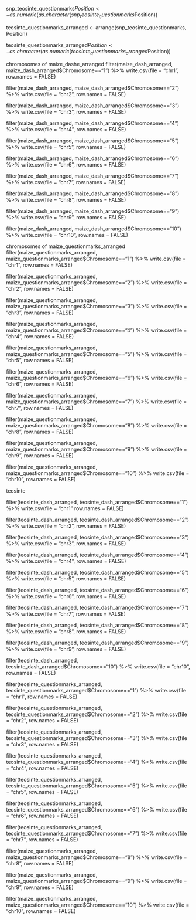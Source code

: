 




snp_teosinte_questionmarks$Position <- as.numeric(as.character(snp_teosinte_questionmarks$Position))

teosinte_questionmarks_arranged <- arrange(snp_teosinte_questionmarks, Position)

teosinte_questionmarks_arranged$Position <- as.character(as.numeric(teosinte_questionmarks_arranged$Position))










chromosomes of maize_dashe_arranged
filter(maize_dash_arranged, maize_dash_arranged$Chromosome=="1") %>% write.csv(file = "chr1", row.names = FALSE)

filter(maize_dash_arranged, maize_dash_arranged$Chromosome=="2") %>% write.csv(file = "chr2", row.names = FALSE)

filter(maize_dash_arranged, maize_dash_arranged$Chromosome=="3") %>% write.csv(file = "chr3", row.names = FALSE)

filter(maize_dash_arranged, maize_dash_arranged$Chromosome=="4") %>% write.csv(file = "chr4", row.names = FALSE)

filter(maize_dash_arranged, maize_dash_arranged$Chromosome=="5") %>% write.csv(file = "chr5", row.names = FALSE)

filter(maize_dash_arranged, maize_dash_arranged$Chromosome=="6") %>% write.csv(file = "chr6", row.names = FALSE)

filter(maize_dash_arranged, maize_dash_arranged$Chromosome=="7") %>% write.csv(file = "chr7", row.names = FALSE)


filter(maize_dash_arranged, maize_dash_arranged$Chromosome=="8") %>% write.csv(file = "chr8", row.names = FALSE)

filter(maize_dash_arranged, maize_dash_arranged$Chromosome=="9") %>% write.csv(file = "chr9", row.names = FALSE)

filter(maize_dash_arranged, maize_dash_arranged$Chromosome=="10") %>% write.csv(file = "chr10", row.names = FALSE)









chromosomes of maize_questionmarks_arranged
filter(maize_questionmarks_arranged, maize_questionmarks_arranged$Chromosome=="1") %>% write.csv(file = "chr1", row.names = FALSE)

filter(maize_questionmarks_arranged, maize_questionmarks_arranged$Chromosome=="2") %>% write.csv(file = "chr2", row.names = FALSE)

filter(maize_questionmarks_arranged, maize_questionmarks_arranged$Chromosome=="3") %>% write.csv(file = "chr3", row.names = FALSE)

filter(maize_questionmarks_arranged, maize_questionmarks_arranged$Chromosome=="4") %>% write.csv(file = "chr4", row.names = FALSE)

filter(maize_questionmarks_arranged, maize_questionmarks_arranged$Chromosome=="5") %>% write.csv(file = "chr5", row.names = FALSE)

filter(maize_questionmarks_arranged, maize_questionmarks_arranged$Chromosome=="6") %>% write.csv(file = "chr6", row.names = FALSE)

filter(maize_questionmarks_arranged, maize_questionmarks_arranged$Chromosome=="7") %>% write.csv(file = "chr7", row.names = FALSE)


filter(maize_questionmarks_arranged, maize_questionmarks_arranged$Chromosome=="8") %>% write.csv(file = "chr8", row.names = FALSE)

filter(maize_questionmarks_arranged, maize_questionmarks_arranged$Chromosome=="9") %>% write.csv(file = "chr9", row.names = FALSE)

filter(maize_questionmarks_arranged, maize_questionmarks_arranged$Chromosome=="10") %>% write.csv(file = "chr10", row.names = FALSE)









teosinte



filter(teosinte_dash_arranged, teosinte_dash_arranged$Chromosome=="1") %>% write.csv(file = "chr1" row.names = FALSE)

filter(teosinte_dash_arranged, teosinte_dash_arranged$Chromosome=="2") %>% write.csv(file = "chr2", row.names = FALSE)

filter(teosinte_dash_arranged, teosinte_dash_arranged$Chromosome=="3") %>% write.csv(file = "chr3", row.names = FALSE)

filter(teosinte_dash_arranged, teosinte_dash_arranged$Chromosome=="4") %>% write.csv(file = "chr4", row.names = FALSE)

filter(teosinte_dash_arranged, teosinte_dash_arranged$Chromosome=="5") %>% write.csv(file = "chr5", row.names = FALSE)

filter(teosinte_dash_arranged, teosinte_dash_arranged$Chromosome=="6") %>% write.csv(file = "chr6", row.names = FALSE)

filter(teosinte_dash_arranged, teosinte_dash_arranged$Chromosome=="7") %>% write.csv(file = "chr7", row.names = FALSE)


filter(teosinte_dash_arranged, teosinte_dash_arranged$Chromosome=="8") %>% write.csv(file = "chr8", row.names = FALSE)

filter(teosinte_dash_arranged, teosinte_dash_arranged$Chromosome=="9") %>% write.csv(file = "chr9", row.names = FALSE)

filter(teosinte_dash_arranged, teosinte_dash_arranged$Chromosome=="10") %>% write.csv(file = "chr10", row.names = FALSE)











filter(teosinte_questionmarks_arranged, teosinte_questionmarks_arranged$Chromosome=="1") %>% write.csv(file = "chr1", row.names = FALSE)

filter(teosinte_questionmarks_arranged, teosinte_questionmarks_arranged$Chromosome=="2") %>% write.csv(file = "chr2", row.names = FALSE)

filter(teosinte_questionmarks_arranged, teosinte_questionmarks_arranged$Chromosome=="3") %>% write.csv(file = "chr3", row.names = FALSE)

filter(teosinte_questionmarks_arranged, teosinte_questionmarks_arranged$Chromosome=="4") %>% write.csv(file = "chr4", row.names = FALSE)

filter(teosinte_questionmarks_arranged, teosinte_questionmarks_arranged$Chromosome=="5") %>% write.csv(file = "chr5", row.names = FALSE)

filter(teosinte_questionmarks_arranged, teosinte_questionmarks_arranged$Chromosome=="6") %>% write.csv(file = "chr6", row.names = FALSE)

filter(teosinte_questionmarks_arranged, teosinte_questionmarks_arranged$Chromosome=="7") %>% write.csv(file = "chr7", row.names = FALSE)


filter(maize_questionmarks_arranged, maize_questionmarks_arranged$Chromosome=="8") %>% write.csv(file = "chr8", row.names = FALSE)

filter(maize_questionmarks_arranged, maize_questionmarks_arranged$Chromosome=="9") %>% write.csv(file = "chr9", row.names = FALSE)

filter(maize_questionmarks_arranged, maize_questionmarks_arranged$Chromosome=="10") %>% write.csv(file = "chr10", row.names = FALSE)










